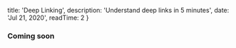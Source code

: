 
  title: 'Deep Linking',
  description: 'Understand deep links in 5 minutes',
  date: 'Jul 21, 2020',
  readTime: 2 
}


### Coming soon